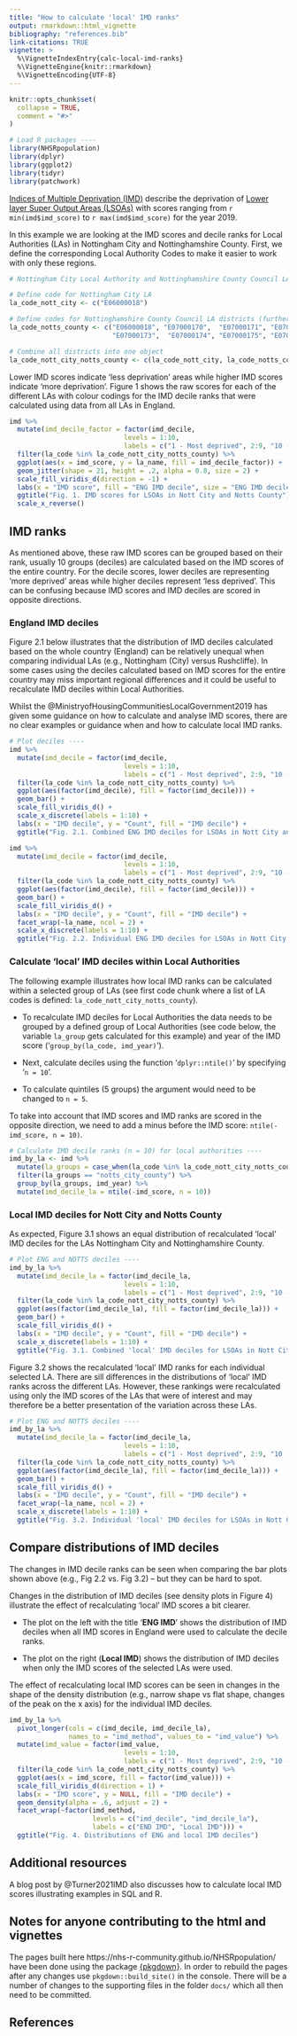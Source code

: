 ```yaml
---
title: "How to calculate 'local' IMD ranks"
output: rmarkdown::html_vignette
bibliography: "references.bib"
link-citations: TRUE
vignette: >
  %\VignetteIndexEntry{calc-local-imd-ranks}
  %\VignetteEngine{knitr::rmarkdown}
  %\VignetteEncoding{UTF-8}
---
```


```r
knitr::opts_chunk$set(
  collapse = TRUE,
  comment = "#>"
)
```

```r
# Load R packages ----
library(NHSRpopulation)
library(dplyr)
library(ggplot2)
library(tidyr)
library(patchwork)

```

[Indices of Multiple Deprivation (IMD)](https://www.gov.uk/government/statistics/english-indices-of-deprivation-2019) describe the deprivation of [Lower layer Super Output Areas (LSOAs)](https://data.gov.uk/dataset/c481f2d3-91fc-4767-ae10-2efdf6d58996/lower-layer-super-output-areas-lsoas) with scores ranging from `r min(imd$imd_score)` to `r max(imd$imd_score)` for the year 2019.

In this example we are looking at the IMD scores and decile ranks for Local Authorities (LAs) in Nottingham City and Nottinghamshire County. First, we define the corresponding Local Authority Codes to make it easier to work with only these regions.

```r
# Nottingham City Local Authority and Nottinghamshire County Council LA areas often have their data combined, particularly for the Provider Trusts like Nottinghamshire Healthcare NHS Foundation Trust.

# Define code for Nottingham City LA
la_code_nott_city <- c("E06000018")

# Define codes for Nottinghamshire County Council LA districts (further details can be found here https://cdu-data-science-team.github.io/team-blog/posts/2021-05-14-index-of-multiple-deprivation/#imd-in-sql)
la_code_notts_county <- c("E06000018", "E07000170",  "E07000171", "E07000172", 
                          "E07000173",  "E07000174", "E07000175", "E07000176")

# Combine all districts into one object
la_code_nott_city_notts_county <- c(la_code_nott_city, la_code_notts_county)
```

Lower IMD scores indicate 'less deprivation' areas while higher IMD scores indicate 'more deprivation'.
Figure 1 shows the raw scores for each of the different LAs with colour codings for the IMD decile ranks that were calculated using data from all LAs in England.

```r
imd %>%   
  mutate(imd_decile_factor = factor(imd_decile,
                             levels = 1:10,
                             labels = c("1 - Most deprived", 2:9, "10 - Least deprived"))) %>% 
  filter(la_code %in% la_code_nott_city_notts_county) %>% 
  ggplot(aes(x = imd_score, y = la_name, fill = imd_decile_factor)) +
  geom_jitter(shape = 21, height = .2, alpha = 0.8, size = 2) +
  scale_fill_viridis_d(direction = -1) +
  labs(x = "IMD score", fill = "ENG IMD decile", size = "ENG IMD decile", y = NULL) +
  ggtitle("Fig. 1. IMD scores for LSOAs in Nott City and Notts County") +
  scale_x_reverse() 
```

<!-- The distribution of the IMD deciles calculated on data from the entire country can be unequal within some Local Authorities (LAs) or groups of LAs. -->
<!-- This example illustrates this for the LA Nottingham 'City' and the LAs in Nottinghamshire 'County'. -->

## IMD ranks

As mentioned above, these raw IMD scores can be grouped based on their rank, usually 10 groups (deciles) are calculated based on the IMD scores of the entire country. For the decile scores, lower deciles are representing 'more deprived' areas while higher deciles represent 'less deprived'. This can be confusing because IMD scores and IMD deciles are scored in opposite directions.

### England IMD deciles

Figure 2.1 below illustrates that the distribution of IMD deciles calculated based on the whole country (England) can be relatively unequal when comparing individual LAs (e.g., Nottingham (City) versus Rushcliffe). In some cases using the deciles calculated based on IMD scores for the entire country may miss important regional differences and it could be useful to recalculate IMD deciles within Local Authorities. 

Whilst the @MinistryofHousingCommunitiesLocalGovernment2019 has given some guidance on how to calculate and analyse IMD scores, there are no clear examples or guidance when and how to calculate local IMD ranks.

```r
# Plot deciles ----
imd %>%   
  mutate(imd_decile = factor(imd_decile,
                             levels = 1:10,
                             labels = c("1 - Most deprived", 2:9, "10 - Least deprived"))) %>% 
  filter(la_code %in% la_code_nott_city_notts_county) %>% 
  ggplot(aes(factor(imd_decile), fill = factor(imd_decile))) +
  geom_bar() +
  scale_fill_viridis_d() +
  scale_x_discrete(labels = 1:10) +
  labs(x = "IMD decile", y = "Count", fill = "IMD decile") +
  ggtitle("Fig. 2.1. Combined ENG IMD deciles for LSOAs in Nott City and Notts County")
```


```r
imd %>%   
  mutate(imd_decile = factor(imd_decile,
                             levels = 1:10,
                             labels = c("1 - Most deprived", 2:9, "10 - Least deprived"))) %>% 
  filter(la_code %in% la_code_nott_city_notts_county) %>% 
  ggplot(aes(factor(imd_decile), fill = factor(imd_decile))) +
  geom_bar() +
  scale_fill_viridis_d() +
  labs(x = "IMD decile", y = "Count", fill = "IMD decile") +
  facet_wrap(~la_name, ncol = 2) +
  scale_x_discrete(labels = 1:10) +
  ggtitle("Fig. 2.2. Individual ENG IMD deciles for LSOAs in Nott City and Notts County")
```

### Calculate 'local' IMD deciles within Local Authorities

The following example illustrates how local IMD ranks can be calculated within a selected group of LAs (see first code chunk where a list of LA codes is defined: `la_code_nott_city_notts_county`). 

* To recalculate IMD deciles for Local Authorities the data needs to be grouped by a defined group of Local Authorities (see code below, the variable `la_group` gets calculated for this example) and year of the IMD score ('`group_by(la_code, imd_year)`').

* Next, calculate deciles using the function '`dplyr::ntile()`' by specifying '`n = 10`'.

* To calculate quintiles (5 groups) the argument would need to be changed to `n = 5`.

To take into account that IMD scores and IMD ranks are scored in the opposite direction, we need to add a minus before the IMD score: `ntile(-imd_score, n = 10)`.

```r
# Calculate IMD decile ranks (n = 10) for local authorities ----
imd_by_la <- imd %>% 
  mutate(la_groups = case_when(la_code %in% la_code_nott_city_notts_county  ~ "notts_city_county")) %>%
  filter(la_groups == "notts_city_county") %>% 
  group_by(la_groups, imd_year) %>% 
  mutate(imd_decile_la = ntile(-imd_score, n = 10))
```

### Local IMD deciles for Nott City and Notts County

As expected, Figure 3.1 shows an equal distribution of recalculated 'local' IMD deciles for the LAs Nottingham City and Nottinghamshire County.

```r
# Plot ENG and NOTTS deciles ----
imd_by_la %>%   
  mutate(imd_decile_la = factor(imd_decile_la,
                             levels = 1:10,
                             labels = c("1 - Most deprived", 2:9, "10 - Least deprived"))) %>% 
  filter(la_code %in% la_code_nott_city_notts_county) %>% 
  ggplot(aes(factor(imd_decile_la), fill = factor(imd_decile_la))) +
  geom_bar() +
  scale_fill_viridis_d() +
  labs(x = "IMD decile", y = "Count", fill = "IMD decile") +
  scale_x_discrete(labels = 1:10) +
  ggtitle("Fig. 3.1. Combined 'local' IMD deciles for LSOAs in Nott City and Notts County")
```

Figure 3.2 shows the recalculated 'local' IMD ranks for each individual selected LA.
There are sill differences in the distributions of 'local' IMD ranks across the different LAs.
However, these rankings were recalculated using only the IMD scores of the LAs that were of interest and may therefore be a better presentation of the variation across these LAs.

```r
# Plot ENG and NOTTS deciles ----
imd_by_la %>%   
  mutate(imd_decile_la = factor(imd_decile_la,
                             levels = 1:10,
                             labels = c("1 - Most deprived", 2:9, "10 - Least deprived"))) %>% 
  filter(la_code %in% la_code_nott_city_notts_county) %>% 
  ggplot(aes(factor(imd_decile_la), fill = factor(imd_decile_la))) +
  geom_bar() +
  scale_fill_viridis_d() +
  labs(x = "IMD decile", y = "Count", fill = "IMD decile") +
  facet_wrap(~la_name, ncol = 2) +
  scale_x_discrete(labels = 1:10) +
  ggtitle("Fig. 3.2. Individual 'local' IMD deciles for LSOAs in Nott City and Notts County")
```

## Compare distributions of IMD deciles 

The changes in IMD decile ranks can be seen when comparing the bar plots shown above (e.g., Fig 2.2 vs. Fig 3.2) -- but they can be hard to spot.

Changes in the distribution of IMD deciles (see density plots in Figure 4) illustrate the effect of recalculating 'local' IMD scores a bit clearer.

* The plot on the left with the title '**ENG IMD**' shows the distribution of IMD deciles when all IMD scores in England were used to calculate the decile ranks.

* The plot on the right (**Local IMD**) shows the distribution of IMD deciles when only the IMD scores of the selected LAs were used.

The effect of recalculating local IMD scores can be seen in changes in the shape of the density distribution (e.g., narrow shape vs flat shape, changes of the peak on the x axis) for the individual IMD deciles.


```r
imd_by_la %>%   
  pivot_longer(cols = c(imd_decile, imd_decile_la), 
               names_to = "imd_method", values_to = "imd_value") %>% 
  mutate(imd_value = factor(imd_value,
                             levels = 1:10,
                             labels = c("1 - Most deprived", 2:9, "10 - Least deprived"))) %>% 
  filter(la_code %in% la_code_nott_city_notts_county) %>% 
  ggplot(aes(x = imd_score, fill = factor(imd_value))) +
  scale_fill_viridis_d(direction = 1) +
  labs(x = "IMD score", y = NULL, fill = "IMD decile") +
  geom_density(alpha = .6, adjust = 2) +
  facet_wrap(~factor(imd_method,
                     levels = c("imd_decile", "imd_decile_la"),
                     labels = c("END IMD", "Local IMD"))) +
  ggtitle("Fig. 4. Distributions of ENG and local IMD deciles")
```


## Additional resources

A blog post by @Turner2021IMD also discusses how to calculate local IMD scores illustrating examples in SQL and R.

## Notes for anyone contributing to the html and vignettes 

The pages built here https://nhs-r-community.github.io/NHSRpopulation/ have been done using the package [{pkgdown}](https://pkgdown.r-lib.org/). In order to rebuild the pages after any changes use `pkgdown::build_site()` in the console. There will be a number of changes to the supporting files in the folder `docs/` which all then need to be committed.

## References
<!-- References are compiled automatically from text in the main areas preceded by the @ sign like @Turner2021IMD. This note is hidden from the published sites. -->
